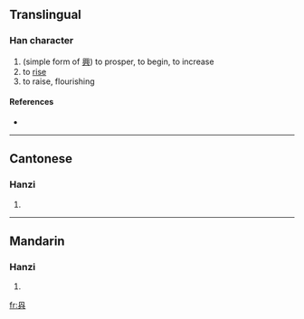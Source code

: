 ==Translingual==

===Han character===
{{Han char|rn=12|rad=八|as=05|sn=7|four=|canj=月人一金 (BOMC)}}

# (simple form of [[興]]) to prosper, to begin, to increase
# to [[rise]]
# to raise, flourishing

====References====
* {{Han ref|kx=0127.171|hdz=10244.030|uh=34B7|ud=13495}}

----

==Cantonese==

===Hanzi===
{{yue-hanzi|jyut=|y=hing2, hing3}}

# {{defn|Cantonese}}

----

==Mandarin==

===Hanzi===
{{cmn-hanzi|pin=[[guǎ]] ([[gua3]]), [[xìng]] ([[xing4]]), [[xǔ]] ([[xu3]])|wg=kua<sup>3</sup>, hsing<sup>4</sup>, hsü<sup>3</sup>}}

# {{defn|Mandarin}}

[[fr:㒷]]